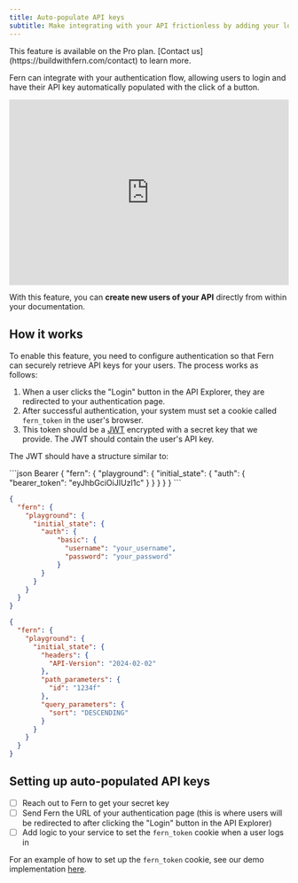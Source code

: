```yaml
---
title: Auto-populate API keys
subtitle: Make integrating with your API frictionless by adding your login flow to the API Explorer.
---
```


<Tip>
This feature is available on the Pro plan. [Contact us](https://buildwithfern.com/contact) to learn more.
</Tip>

Fern can integrate with your authentication flow, allowing users to login and have their API key automatically populated with the click of a button. 

<div style="position: relative; padding-bottom: 66.38846737481032%; height: 0;"><iframe src="https://www.loom.com/embed/790eb5849f1c4622aae09527908fdc7a?sid=d77062f8-35c3-41ab-8669-4c28b62e233b?hide_owner=true&hide_share=true&hide_title=true&hideEmbedTopBar=true" frameborder="0" webkitallowfullscreen mozallowfullscreen allowfullscreen style="position: absolute; top: 0; left: 0; width: 100%; height: 100%;"></iframe></div>

With this feature, you can **create new users of your API** directly from within your documentation. 

## How it works

To enable this feature, you need to configure authentication so that Fern can securely retrieve API keys for your users. The process works as follows:

1. When a user clicks the "Login" button in the API Explorer, they are redirected to your authentication page.
2. After successful authentication, your system must set a cookie called `fern_token` in the user's browser.
3. This token should be a [JWT](https://jwt.io) encrypted with a secret key that we provide. The JWT should contain the user's API key.

The JWT should have a structure similar to:

<CodeBlocks>
```json Bearer
{
  "fern": {
    "playground": {
      "initial_state": {
        "auth": {
          "bearer_token": "eyJhbGciOiJIUzI1c"
        }
      }
    }
  }
}
```

```json Basic
{
  "fern": {
    "playground": {
      "initial_state": {
        "auth": {
            "basic": {
              "username": "your_username",
              "password": "your_password"
            }
        }
      }
    }
  }
}
```

```json Custom
{
  "fern": {
    "playground": {
      "initial_state": {
        "headers": {
          "API-Version": "2024-02-02"
        },
        "path_parameters": {
          "id": "1234f"
        }, 
        "query_parameters": {
          "sort": "DESCENDING"
        }
      }
    }
  }
}
```

</CodeBlocks>

## Setting up auto-populated API keys

- [ ] Reach out to Fern to get your secret key 
- [ ] Send Fern the URL of your authentication page (this is where users will be redirected to after clicking the "Login" button in the API Explorer)
- [ ] Add logic to your service to set the `fern_token` cookie when a user logs in

<Tip>For an example of how to set up the `fern_token` cookie, see our demo implementation [here](https://github.com/fern-api/fern-platform/blob/app/packages/fern-docs/bundle/src/app/%5Bhost%5D/%5Bdomain%5D/api/fern-docs/auth/fern-token-demo/route.ts).</Tip>


